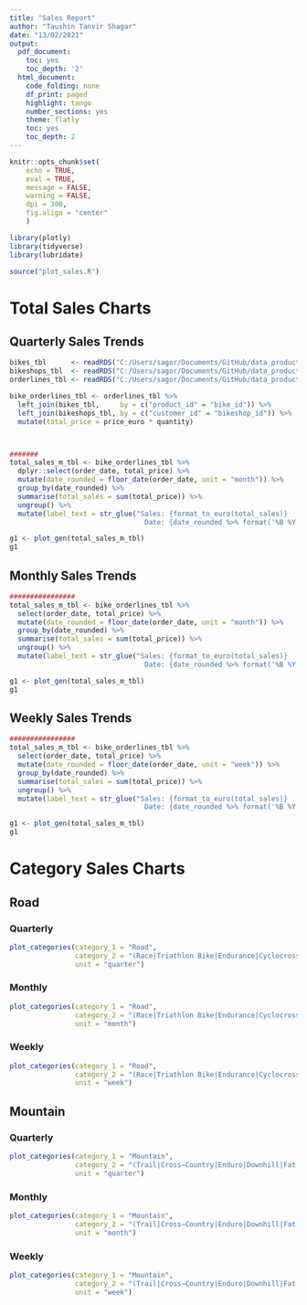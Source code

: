 ```yaml
---
title: "Sales Report"
author: "Taushin Tanvir Shagar"
date: "13/02/2021"
output:
  pdf_document:
    toc: yes
    toc_depth: '2'
  html_document:
    code_folding: none
    df_print: paged
    highlight: tango
    number_sections: yes
    theme: flatly
    toc: yes
    toc_depth: 2
---
```


```r
knitr::opts_chunk$set(
    echo = TRUE,
    eval = TRUE,
    message = FALSE,
    warning = FALSE,
    dpi = 300,
    fig.align = "center"
    )
```


```r
library(plotly)
library(tidyverse)
library(lubridate)

source("plot_sales.R")
```


# Total Sales Charts {.tabset .tabset-fade .tabset-pills}
## Quarterly Sales Trends
```r
bikes_tbl      <- readRDS("C:/Users/sagor/Documents/GitHub/data_products-ttsagor/bikes_tbl.rds")
bikeshops_tbl  <- readRDS("C:/Users/sagor/Documents/GitHub/data_products-ttsagor/bikeshops_tbl.rds")
orderlines_tbl <- readRDS("C:/Users/sagor/Documents/GitHub/data_products-ttsagor/orderlines_tbl.rds")

bike_orderlines_tbl <- orderlines_tbl %>%
  left_join(bikes_tbl,     by = c("product_id" = "bike_id")) %>%
  left_join(bikeshops_tbl, by = c("customer_id" = "bikeshop_id")) %>%
  mutate(total_price = price_euro * quantity)



#######
total_sales_m_tbl <- bike_orderlines_tbl %>%
  dplyr::select(order_date, total_price) %>%
  mutate(date_rounded = floor_date(order_date, unit = "month")) %>%
  group_by(date_rounded) %>%
  summarise(total_sales = sum(total_price)) %>%
  ungroup() %>%
  mutate(label_text = str_glue("Sales: {format_to_euro(total_sales)}
                                 Date: {date_rounded %>% format('%B %Y')}"))

g1 <- plot_gen(total_sales_m_tbl)
g1

```

## Monthly Sales Trends
```r
################
total_sales_m_tbl <- bike_orderlines_tbl %>%
  select(order_date, total_price) %>%
  mutate(date_rounded = floor_date(order_date, unit = "month")) %>%
  group_by(date_rounded) %>%
  summarise(total_sales = sum(total_price)) %>%
  ungroup() %>%
  mutate(label_text = str_glue("Sales: {format_to_euro(total_sales)}
                                 Date: {date_rounded %>% format('%B %Y')}"))

g1 <- plot_gen(total_sales_m_tbl)
g1

```

## Weekly Sales Trends
```r
################
total_sales_m_tbl <- bike_orderlines_tbl %>%
  select(order_date, total_price) %>%
  mutate(date_rounded = floor_date(order_date, unit = "week")) %>%
  group_by(date_rounded) %>%
  summarise(total_sales = sum(total_price)) %>%
  ungroup() %>%
  mutate(label_text = str_glue("Sales: {format_to_euro(total_sales)}
                                 Date: {date_rounded %>% format('%B %Y')}"))

g1 <- plot_gen(total_sales_m_tbl)
g1

```

# Category Sales Charts {.tabset .tabset-fade .tabset-pills}
## Road
### Quarterly
```r
plot_categories(category_1 = "Road", 
                category_2 = "(Race|Triathlon Bike|Endurance|Cyclocross)", 
                unit = "quarter")
```


### Monthly
```r
plot_categories(category_1 = "Road", 
                category_2 = "(Race|Triathlon Bike|Endurance|Cyclocross)", 
                unit = "month")
```



### Weekly
```r
plot_categories(category_1 = "Road", 
                category_2 = "(Race|Triathlon Bike|Endurance|Cyclocross)", 
                unit = "week")
```


## Mountain
### Quarterly
```r
plot_categories(category_1 = "Mountain", 
                category_2 = "(Trail|Cross−Country|Enduro|Downhill|Fat Bikes|Dirt Jump)",
                unit = "quarter")
```


### Monthly
```r
plot_categories(category_1 = "Mountain", 
                category_2 = "(Trail|Cross−Country|Enduro|Downhill|Fat Bikes|Dirt Jump)", 
                unit = "month")
```


### Weekly
```r
plot_categories(category_1 = "Mountain", 
                category_2 = "(Trail|Cross−Country|Enduro|Downhill|Fat Bikes|Dirt Jump)", 
                unit = "week")
```